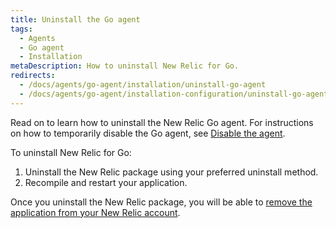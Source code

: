 ```yaml
---
title: Uninstall the Go agent
tags:
  - Agents
  - Go agent
  - Installation
metaDescription: How to uninstall New Relic for Go.
redirects:
  - /docs/agents/go-agent/installation/uninstall-go-agent
  - /docs/agents/go-agent/installation-configuration/uninstall-go-agent
---
```


Read on to learn how to uninstall the New Relic Go agent. For instructions on how to temporarily disable the Go agent, see [Disable the agent](/docs/agents/manage-apm-agents/installation/disable-apm-agent#go).

To uninstall New Relic for Go:

1. Uninstall the New Relic package using your preferred uninstall method.
2. Recompile and restart your application.

Once you uninstall the New Relic package, you will be able to [remove the application from your New Relic account](/docs/apm/new-relic-apm/maintenance/remove-applications-from-new-relic-ui).
